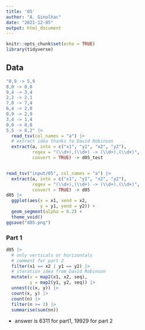 ```yaml
---
title: '05'
author: "A. Ginolhac"
date: "2021-12-05"
output: html_document
---
```


```r
knitr::opts_chunk$set(echo = TRUE)
library(tidyverse)
```

## Data

```r
"0,9 -> 5,9
8,0 -> 0,8
9,4 -> 3,4
2,2 -> 2,1
7,0 -> 7,4
6,4 -> 2,0
0,9 -> 2,9
3,4 -> 1,4
0,0 -> 8,8
5,5 -> 8,2" |> 
  read_tsv(col_names = "a") |> 
  # extract idea thanks to David Robinson
  extract(a, into = c("x1", "y1", "x2", "y2"),
          regex = "(\\d+),(\\d+) -> (\\d+),(\\d+)",
          convert = TRUE) -> d05_test


read_tsv("input/05", col_names = "a") |> 
  extract(a, into = c("x1", "y1", "x2", "y2"),
          regex = "(\\d+),(\\d+) -> (\\d+),(\\d+)",
          convert = TRUE) -> d05
d05 |> 
  ggplot(aes(x = x1, xend = x2,
             y = y1, yend = y2)) +
  geom_segment(alpha = 0.2) +
  theme_void()
ggsave("d05.png")
```


### Part 1

```r
d05 |>
  # only verticals or horizontals
  # comment for part 2
  filter(x1 == x2 | y1 == y2) |> 
  # iteration idea from David Robinson
  mutate(x = map2(x1, x2, seq),
         y = map2(y1, y2, seq)) |> 
  unnest(c(x, y)) |> 
  count(x, y) |> 
  count(n) |> 
  filter(n >= 2) |> 
  summarise(sum(nn))
```

- answer is 6311 for part1, 19929 for part 2
